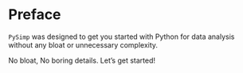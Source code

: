 # Preface {.unnumbered}

`PySimp` was designed to get you started with Python for data analysis without any bloat or unnecessary complexity.

No bloat, No boring details. Let's get started!

